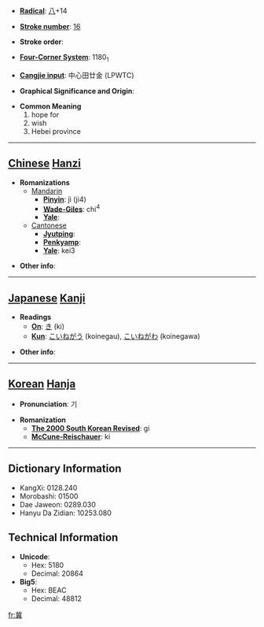 * '''[[Wiktionary:Chinese radical index| Radical]]''': [[Wiktionary:Chinese radical index 八|八]]+14

* '''[[Wiktionary:Chinese total strokes index|Stroke number]]''': [[Wiktionary:Chinese total strokes index 16|16]]

* '''Stroke order''': 

* '''[[Wiktionary:Chinese four corner index|Four-Corner System]]''': 1180<sub>1</sub>

* '''[[Wiktionary:Chinese Cangjie index|Cangjie input]]''': 中心田廿金 (LPWTC)

* '''Graphical Significance and Origin''': 

* '''Common Meaning'''
*#hope for
*# wish
*# Hebei province


----

== [[Chinese]] [[Hanzi]] ==

* '''Romanizations'''
** [[Mandarin]]
*** '''[[Pinyin]]''': jì (ji4)
*** '''[[Wade-Giles]]''': chi<sup>4</sup>
*** '''[[Yale]]''': 
**[[Cantonese]]
***'''[[Jyutping]]''':
***'''[[Penkyamp]]''': 
***'''[[Yale]]''': kei3

* '''Other info''': 

----

== [[Japanese]] [[Kanji]] ==

* '''Readings'''
** '''[[On]]''': [[き]] (ki)
** '''[[Kun]]''': [[こいねがう]] (koinegau), [[こいねがわ]] (koinegawa)

* '''Other info''':  

----

== [[Korean]] [[Hanja]] ==

* '''Pronunciation''': 기

* '''Romanization'''
** '''[[The 2000 South Korean Revised Romanization|The 2000 South Korean Revised]]''': gi
** '''[[McCune-Reischauer]]''': ki

----

== Dictionary Information ==

* KangXi: 0128.240
* Morobashi: 01500
* Dae Jaweon: 0289.030
* Hanyu Da Zidian: 10253.080

== Technical Information ==

* '''Unicode''':
** Hex: 5180
** Decimal: 20864
* '''Big5''':
** Hex: BEAC
** Decimal: 48812

[[fr:冀]]